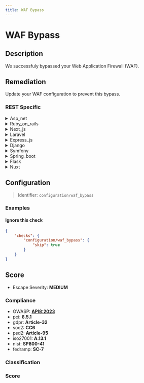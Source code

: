 ```yaml
---
title: WAF Bypass
---
```


# WAF Bypass

## Description

We successfuly bypassed your Web Application Firewall (WAF).


## Remediation

Update your WAF configuration to prevent this bypass.



### REST Specific

<details>
    <summary>Asp_net</summary>

Implement rigorous input validation, encode data on output, update the ASP.NET framework to the latest version, and configure the WAF to understand and protect against the latest web vulnerabilities and attack techniques.

</details>

<details>
    <summary>Ruby_on_rails</summary>

Ensure that the Ruby on Rails application uses the latest version of the framework with all security patches applied. Implement strict input validation, employ least privilege principles, and configure the WAF with custom rules tailored to the application's traffic patterns to mitigate bypass attempts.

</details>

<details>
    <summary>Next_js</summary>

To mitigate WAF bypass in a Next.js application, ensure that all user inputs are properly sanitized and validated both on the client and server side. Implement strict Content Security Policies (CSP), regularly update dependencies to patch known vulnerabilities, and consider using additional security headers like X-Frame-Options and X-XSS-Protection. Regularly review and update your WAF rules to cover new attack vectors and patterns.

</details>

<details>
    <summary>Laravel</summary>

Ensure that the Laravel application uses the latest version of the framework, which includes updated security features. Implement strict input validation, use Laravel's built-in security functions to sanitize user input, and regularly update security packages. Additionally, configure the WAF with custom rules tailored to the application's traffic patterns to better detect and prevent bypass attempts.

</details>

<details>
    <summary>Express_js</summary>

To mitigate WAF bypass in Express.js applications, ensure that you validate and sanitize all user inputs to prevent injection attacks. Implement strict content security policies, use the latest versions of Express.js and its middleware, and consider employing additional security modules like `helmet` to enhance HTTP headers security. Regularly update your WAF rules to protect against new vulnerabilities and perform thorough security testing to identify and fix potential bypass techniques.

</details>

<details>
    <summary>Django</summary>

Ensure that Django's built-in protections are properly configured and up-to-date. Use the latest version of Django, as it includes the most recent security patches. Regularly update your WAF rules to cover new vulnerabilities and exploit techniques. Additionally, implement strict input validation, employ rate limiting, and consider using a more robust, customizable WAF solution if necessary.

</details>

<details>
    <summary>Symfony</summary>

To mitigate WAF bypass in a Symfony application, ensure that all user inputs are properly validated and sanitized. Use Symfony's built-in security features such as input validation, output escaping, and CSRF protection. Regularly update the Symfony framework and all dependencies to their latest versions to address any security vulnerabilities. Additionally, configure your WAF with custom rules tailored to your application's logic and regularly audit and test WAF rules to ensure they are effective against evolving threats.

</details>

<details>
    <summary>Spring_boot</summary>

To mitigate WAF bypass in a Spring Boot application, ensure that you are using the latest version of Spring Security with properly configured security rules. Enable strict transport security, input validation, output encoding, and CSRF protection. Regularly update your dependencies to patch known vulnerabilities and consider implementing additional layers of security such as rate limiting and intrusion detection systems.

</details>

<details>
    <summary>Flask</summary>

To mitigate WAF bypass in a Flask application, ensure that you validate and sanitize all user inputs, implement strict content security policies, use up-to-date libraries, and regularly update your WAF rules to protect against new vulnerabilities and attack vectors.

</details>

<details>
    <summary>Nuxt</summary>

Ensure that the Nuxt.js application strictly validates and sanitizes all user inputs to prevent injection attacks. Implement server-side checks and use the latest security plugins available for Nuxt.js to enhance WAF capabilities. Regularly update the Nuxt.js framework and all dependencies to patch known vulnerabilities.

</details>

## Configuration

> Identifier: `configuration/waf_bypass`



### Examples



#### Ignore this check

```json
{
    "checks": {
        "configuration/waf_bypass": {
            "skip": true
        }
    }
}
```




## Score

- Escape Severity: **<span className="medium-severity">MEDIUM</span>**

### Compliance

- OWASP: **[API8:2023](https://github.com/OWASP/API-Security/blob/master/editions/2023/en/0xa8-security-misconfiguration.md)**
- pci: **6.5.1**
- gdpr: **Article-32**
- soc2: **CC6**
- psd2: **Article-95**
- iso27001: **A.13.1**
- nist: **SP800-41**
- fedramp: **SC-7**

### Classification






### Score




